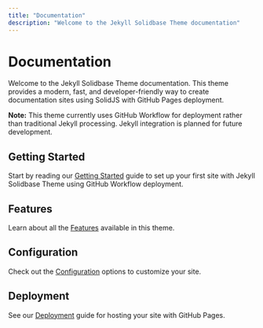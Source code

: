 ```yaml
---
title: "Documentation"
description: "Welcome to the Jekyll Solidbase Theme documentation"
---
```


# Documentation

Welcome to the Jekyll Solidbase Theme documentation. This theme provides a modern, fast, and developer-friendly way to create documentation sites using SolidJS with GitHub Pages deployment.

**Note:** This theme currently uses GitHub Workflow for deployment rather than traditional Jekyll processing. Jekyll integration is planned for future development.

## Getting Started

Start by reading our [Getting Started](/docs/getting-started) guide to set up your first site with Jekyll Solidbase Theme using GitHub Workflow deployment.

## Features

Learn about all the [Features](/docs/features) available in this theme.

## Configuration

Check out the [Configuration](/docs/configuration) options to customize your site.

## Deployment

See our [Deployment](/docs/deployment) guide for hosting your site with GitHub Pages.